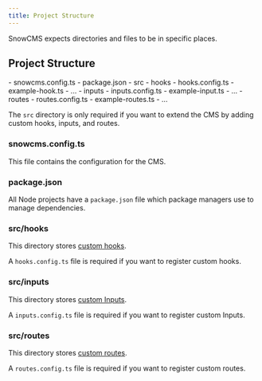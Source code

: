 ```yaml
---
title: Project Structure
---
```


SnowCMS expects directories and files to be in specific places.

## Project Structure

<FileTree>
- snowcms.config.ts
- package.json
- src
  - hooks
    - hooks.config.ts
    - example-hook.ts
    - ...
  - inputs
    - inputs.config.ts
    - example-input.ts
    - ...
  - routes
    - routes.config.ts
    - example-routes.ts
    - ...
</FileTree>

The `src` directory is only required if you want to extend the CMS by adding custom hooks, inputs, and routes.

### snowcms.config.ts

This file contains the configuration for the CMS.

### package.json

All Node projects have a `package.json` file which package managers use to manage dependencies.

### src/hooks

This directory stores [custom hooks](/admin/plugins/hook-plugins/).

A `hooks.config.ts` file is required if you want to register custom hooks.

### src/inputs

This directory stores [custom Inputs](/admin/plugins/input-plugins/).

A `inputs.config.ts` file is required if you want to register custom Inputs.

### src/routes

This directory stores [custom routes](/admin/plugins/route-plugins/).

A `routes.config.ts` file is required if you want to register custom routes.
